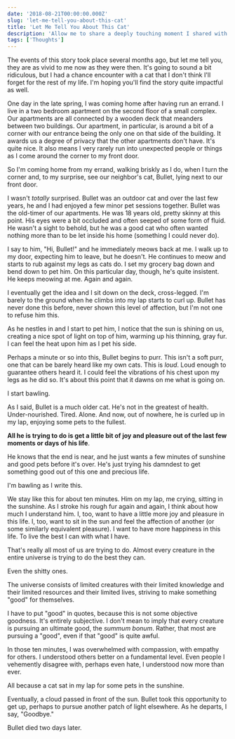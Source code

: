 ```yaml
---
date: '2018-08-21T00:00:00.000Z'
slug: 'let-me-tell-you-about-this-cat'
title: 'Let Me Tell You About This Cat'
description: 'Allow me to share a deeply touching moment I shared with a local cat recently, and how I will never forget the encounter.'
tags: ['Thoughts']
---
```


The events of this story took place several months ago, but let me tell you, they are as vivid to me now as they were then. It's going to sound a bit ridiculous, but I had a chance encounter with a cat that I don't think I'll forget for the rest of my life. I'm hoping you'll find the story quite impactful as well.

One day in the late spring, I was coming home after having run an errand. I live in a two bedroom apartment on the second floor of a small complex. Our apartments are all connected by a wooden deck that meanders between two buildings. Our apartment, in particular, is around a bit of a corner with our entrance being the only one on that side of the building. It awards us a degree of privacy that the other apartments don't have. It's quite nice. It also means I very rarely run into unexpected people or things as I come around the corner to my front door.

So I'm coming home from my errand, walking briskly as I do, when I turn the corner and, to my surprise, see our neighbor's cat, Bullet, lying next to our front door.

I wasn't _totally_ surprised. Bullet was an outdoor cat and over the last few years, he and I had enjoyed a few minor pet sessions together. Bullet was the old-timer of our apartments. He was 18 years old, pretty skinny at this point. His eyes were a bit occluded and often seeped of some form of fluid. He wasn't a sight to behold, but he was a good cat who often wanted nothing more than to be let inside his home (something I could never do).

I say to him, "Hi, Bullet!" and he immediately meows back at me. I walk up to my door, expecting him to leave, but he doesn't. He continues to meow and starts to rub against my legs as cats do. I set my grocery bag down and bend down to pet him. On this particular day, though, he's quite insistent. He keeps meowing at me. Again and again.

I eventually get the idea and I sit down on the deck, cross-legged. I'm barely to the ground when he climbs into my lap starts to curl up. Bullet has never done this before, never shown this level of affection, but I'm not one to refuse him this.

As he nestles in and I start to pet him, I notice that the sun is shining on us, creating a nice spot of light on top of him, warming up his thinning, gray fur. I can feel the heat upon him as I pet his side.

Perhaps a minute or so into this, Bullet begins to purr. This isn't a soft purr, one that can be barely heard like my own cats. This is _loud_. Loud enough to guarantee others heard it. I could feel the vibrations of his chest upon my legs as he did so. It's about this point that it dawns on me what is going on.

I start bawling.

As I said, Bullet is a much older cat. He's not in the greatest of health. Under-nourished. Tired. Alone. And now, out of nowhere, he is curled up in my lap, enjoying some pets to the fullest.

**All he is trying to do is get a little bit of joy and pleasure out of the last few moments or days of his life**.

He knows that the end is near, and he just wants a few minutes of sunshine and good pets before it's over. He's just trying his damndest to get something good out of this one and precious life.

I'm bawling as I write this.

We stay like this for about ten minutes. Him on my lap, me crying, sitting in the sunshine. As I stroke his rough fur again and again, I think about how much I understand him. I, too, want to have a little more joy and pleasure in this life. I, too, want to sit in the sun and feel the affection of another (or some similarly equivalent pleasure). I want to have more happiness in this life. To live the best I can with what I have.

That's really all most of us are trying to do. Almost every creature in the entire universe is trying to do the best they can.

Even the shitty ones.

The universe consists of limited creatures with their limited knowledge and their limited resources and their limited lives, striving to make something "good" for themselves.

I have to put "good" in quotes, because this is not some objective goodness. It's entirely subjective. I don't mean to imply that every creature is pursuing an ultimate good, the _summum bonum_. Rather, that most are pursuing a "good", even if that "good" is quite awful.

In those ten minutes, I was overwhelmed with compassion, with empathy for others. I understood others better on a fundamental level. Even people I vehemently disagree with, perhaps even hate, I understood now more than ever.

All because a cat sat in my lap for some pets in the sunshine.

Eventually, a cloud passed in front of the sun. Bullet took this opportunity to get up, perhaps to pursue another patch of light elsewhere. As he departs, I say, "Goodbye."

Bullet died two days later.
